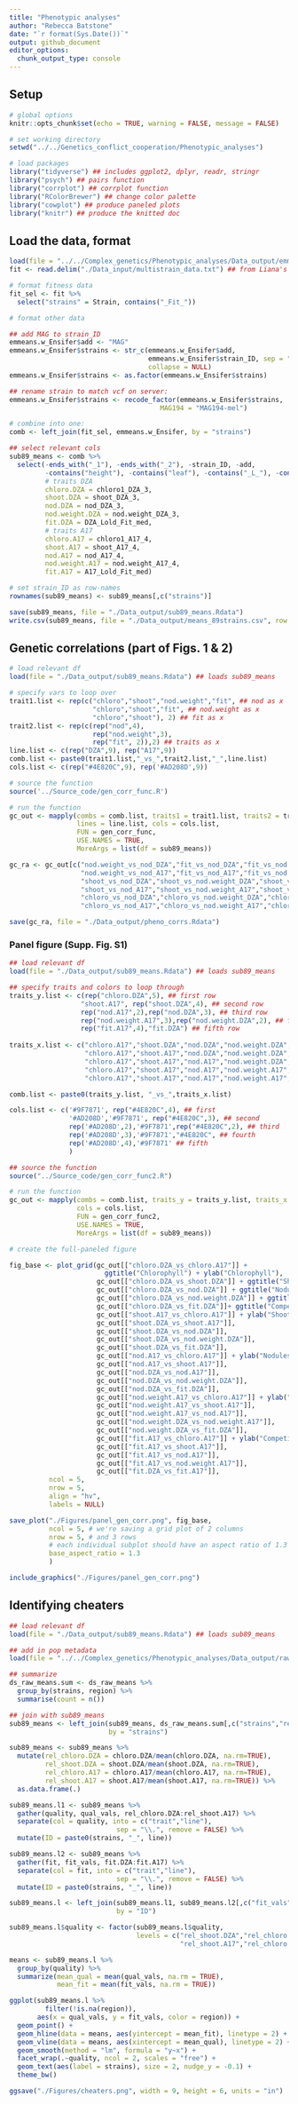```yaml
---
title: "Phenotypic analyses"
author: "Rebecca Batstone"
date: "`r format(Sys.Date())`"
output: github_document
editor_options: 
  chunk_output_type: console
---
```


## Setup


```r
# global options
knitr::opts_chunk$set(echo = TRUE, warning = FALSE, message = FALSE)

# set working directory
setwd("../../Genetics_conflict_cooperation/Phenotypic_analyses")

# load packages
library("tidyverse") ## includes ggplot2, dplyr, readr, stringr
library("psych") ## pairs function
library("corrplot") ## corrplot function
library("RColorBrewer") ## change color palette
library("cowplot") ## produce paneled plots
library("knitr") ## produce the knitted doc
```

## Load the data, format

```r
load(file = "../../Complex_genetics/Phenotypic_analyses/Data_output/emmeans.w_Ensifer.Rdata") ## loads emmeans.w_Ensifer
fit <- read.delim("./Data_input/multistrain_data.txt") ## from Liana's experiment

# format fitness data
fit_sel <- fit %>%
  select("strains" = Strain, contains("_Fit_"))

# format other data

## add MAG to strain_ID
emmeans.w_Ensifer$add <- "MAG"
emmeans.w_Ensifer$strains <- str_c(emmeans.w_Ensifer$add, 
                                   emmeans.w_Ensifer$strain_ID, sep = "", 
                                   collapse = NULL)
emmeans.w_Ensifer$strains <- as.factor(emmeans.w_Ensifer$strains)

## rename strain to match vcf on server:
emmeans.w_Ensifer$strains <- recode_factor(emmeans.w_Ensifer$strains, 
                                      MAG194 = "MAG194-mel")

# combine into one:
comb <- left_join(fit_sel, emmeans.w_Ensifer, by = "strains")

## select relevant cols
sub89_means <- comb %>%
  select(-ends_with("_1"), -ends_with("_2"), -strain_ID, -add,
         -contains("height"), -contains("leaf"), -contains("_L_"), -contains("plast"),
         # traits DZA
         chloro.DZA = chloro1_DZA_3, 
         shoot.DZA = shoot_DZA_3, 
         nod.DZA = nod_DZA_3, 
         nod.weight.DZA = nod.weight_DZA_3, 
         fit.DZA = DZA_Lold_Fit_med, 
         # traits A17
         chloro.A17 = chloro1_A17_4, 
         shoot.A17 = shoot_A17_4, 
         nod.A17 = nod_A17_4, 
         nod.weight.A17 = nod.weight_A17_4, 
         fit.A17 = A17_Lold_Fit_med)

# set strain_ID as row-names
rownames(sub89_means) <- sub89_means[,c("strains")]

save(sub89_means, file = "./Data_output/sub89_means.Rdata")
write.csv(sub89_means, file = "./Data_output/means_89strains.csv", row.names = FALSE)
```

## Genetic correlations (part of Figs. 1 & 2)

```r
# load relevant df
load(file = "./Data_output/sub89_means.Rdata") ## loads sub89_means

# specify vars to loop over
trait1.list <- rep(c("chloro","shoot","nod.weight","fit", ## nod as x 
                     "chloro","shoot","fit", ## nod.weight as x
                     "chloro","shoot"), 2) ## fit as x
trait2.list <- rep(c(rep("nod",4), 
                     rep("nod.weight",3), 
                     rep("fit", 2)),2) ## traits as x
line.list <- c(rep("DZA",9), rep("A17",9))
comb.list <- paste0(trait1.list,"_vs_",trait2.list,"_",line.list)
cols.list <- c(rep("#4E820C",9), rep('#AD208D',9))

# source the function
source('../Source_code/gen_corr_func.R')

# run the function
gc_out <- mapply(combs = comb.list, traits1 = trait1.list, traits2 = trait2.list, 
                 lines = line.list, cols = cols.list, 
                 FUN = gen_corr_func,  
                 USE.NAMES = TRUE, 
                 MoreArgs = list(df = sub89_means))

gc_ra <- gc_out[c("nod.weight_vs_nod_DZA","fit_vs_nod_DZA","fit_vs_nod.weight_DZA",
                  "nod.weight_vs_nod_A17","fit_vs_nod_A17","fit_vs_nod.weight_A17",
                  "shoot_vs_nod_DZA","shoot_vs_nod.weight_DZA","shoot_vs_fit_DZA",
                  "shoot_vs_nod_A17","shoot_vs_nod.weight_A17","shoot_vs_fit_A17",
                  "chloro_vs_nod_DZA","chloro_vs_nod.weight_DZA","chloro_vs_fit_DZA",
                  "chloro_vs_nod_A17","chloro_vs_nod.weight_A17","chloro_vs_fit_A17")]

save(gc_ra, file = "./Data_output/pheno_corrs.Rdata")
```

### Panel figure (Supp. Fig. S1)

```r
## load relevant df
load(file = "./Data_output/sub89_means.Rdata") ## loads sub89_means

## specify traits and colors to loop through
traits_y.list <- c(rep("chloro.DZA",5), ## first row
                  "shoot.A17", rep("shoot.DZA",4), ## second row
                  rep("nod.A17",2),rep("nod.DZA",3), ## third row
                  rep("nod.weight.A17",3),rep("nod.weight.DZA",2), ## fourth row
                  rep("fit.A17",4),"fit.DZA") ## fifth row
             
traits_x.list <- c("chloro.A17","shoot.DZA","nod.DZA","nod.weight.DZA","fit.DZA", ## first 
                   "chloro.A17","shoot.A17","nod.DZA","nod.weight.DZA","fit.DZA", ## second
                   "chloro.A17","shoot.A17","nod.A17","nod.weight.DZA","fit.DZA", ## third
                   "chloro.A17","shoot.A17","nod.A17","nod.weight.A17","fit.DZA", ## forth 
                   "chloro.A17","shoot.A17","nod.A17","nod.weight.A17","fit.A17") ## fifth 

comb.list <- paste0(traits_y.list, "_vs_",traits_x.list)

cols.list <- c('#9F7871', rep("#4E820C",4), ## first
               '#AD208D','#9F7871', rep("#4E820C",3), ## second
               rep('#AD208D',2),'#9F7871',rep("#4E820C",2), ## third
               rep('#AD208D',3),'#9F7871',"#4E820C", ## fourth
               rep('#AD208D',4),'#9F7871' ## fifth
               )

## source the function
source("../Source_code/gen_corr_func2.R")

# run the function
gc_out <- mapply(combs = comb.list, traits_y = traits_y.list, traits_x = traits_x.list, 
                 cols = cols.list, 
                 FUN = gen_corr_func2,  
                 USE.NAMES = TRUE, 
                 MoreArgs = list(df = sub89_means))

# create the full-paneled figure

fig_base <- plot_grid(gc_out[["chloro.DZA_vs_chloro.A17"]] + 
                        ggtitle("Chlorophyll") + ylab("Chlorophyll"), 
                      gc_out[["chloro.DZA_vs_shoot.DZA"]] + ggtitle("Shoot biomass"), 
                      gc_out[["chloro.DZA_vs_nod.DZA"]] + ggtitle("Nodules"), 
                      gc_out[["chloro.DZA_vs_nod.weight.DZA"]] + ggtitle("Nodule weight"),
                      gc_out[["chloro.DZA_vs_fit.DZA"]]+ ggtitle("Competitive fitness"),
                      gc_out[["shoot.A17_vs_chloro.A17"]] + ylab("Shoot biomass"),
                      gc_out[["shoot.DZA_vs_shoot.A17"]], 
                      gc_out[["shoot.DZA_vs_nod.DZA"]], 
                      gc_out[["shoot.DZA_vs_nod.weight.DZA"]], 
                      gc_out[["shoot.DZA_vs_fit.DZA"]],
                      gc_out[["nod.A17_vs_chloro.A17"]] + ylab("Nodules"),
                      gc_out[["nod.A17_vs_shoot.A17"]], 
                      gc_out[["nod.DZA_vs_nod.A17"]], 
                      gc_out[["nod.DZA_vs_nod.weight.DZA"]], 
                      gc_out[["nod.DZA_vs_fit.DZA"]],
                      gc_out[["nod.weight.A17_vs_chloro.A17"]] + ylab("Nodule weight"),
                      gc_out[["nod.weight.A17_vs_shoot.A17"]], 
                      gc_out[["nod.weight.A17_vs_nod.A17"]], 
                      gc_out[["nod.weight.DZA_vs_nod.weight.A17"]], 
                      gc_out[["nod.weight.DZA_vs_fit.DZA"]],
                      gc_out[["fit.A17_vs_chloro.A17"]] + ylab("Competitive fitness"), 
                      gc_out[["fit.A17_vs_shoot.A17"]], 
                      gc_out[["fit.A17_vs_nod.A17"]], 
                      gc_out[["fit.A17_vs_nod.weight.A17"]], 
                      gc_out[["fit.DZA_vs_fit.A17"]],
          ncol = 5,
          nrow = 5,
          align = "hv",
          labels = NULL)

save_plot("./Figures/panel_gen_corr.png", fig_base,
          ncol = 5, # we're saving a grid plot of 2 columns
          nrow = 5, # and 3 rows
          # each individual subplot should have an aspect ratio of 1.3
          base_aspect_ratio = 1.3
          )

include_graphics("./Figures/panel_gen_corr.png")
```

## Identifying cheaters

```r
## load relevant df
load(file = "./Data_output/sub89_means.Rdata") ## loads sub89_means

## add in pop metadata
load(file = "../../Complex_genetics/Phenotypic_analyses/Data_output/raw_means_long.Rdata") ## loads ds_raw_means

## summarize 
ds_raw_means.sum <- ds_raw_means %>%
  group_by(strains, region) %>%
  summarise(count = n())

## join with sub89_means
sub89_means <- left_join(sub89_means, ds_raw_means.sum[,c("strains","region")],
                         by = "strains")

sub89_means <- sub89_means %>%
  mutate(rel_chloro.DZA = chloro.DZA/mean(chloro.DZA, na.rm=TRUE),
         rel_shoot.DZA = shoot.DZA/mean(shoot.DZA, na.rm=TRUE),
         rel_chloro.A17 = chloro.A17/mean(chloro.A17, na.rm=TRUE),
         rel_shoot.A17 = shoot.A17/mean(shoot.A17, na.rm=TRUE)) %>%
  as.data.frame(.)

sub89_means.l1 <- sub89_means %>%
  gather(quality, qual_vals, rel_chloro.DZA:rel_shoot.A17) %>%
  separate(col = quality, into = c("trait","line"), 
                           sep = "\\.", remove = FALSE) %>%
  mutate(ID = paste0(strains, "_", line))

sub89_means.l2 <- sub89_means %>%
  gather(fit, fit_vals, fit.DZA:fit.A17) %>%
  separate(col = fit, into = c("trait","line"), 
                           sep = "\\.", remove = FALSE) %>%
  mutate(ID = paste0(strains, "_", line))

sub89_means.l <- left_join(sub89_means.l1, sub89_means.l2[,c("fit_vals","ID")],
                           by = "ID")

sub89_means.l$quality <- factor(sub89_means.l$quality, 
                                levels = c("rel_shoot.DZA","rel_chloro.DZA",
                                           "rel_shoot.A17","rel_chloro.A17"))

means <- sub89_means.l %>%
  group_by(quality) %>%
  summarize(mean_qual = mean(qual_vals, na.rm = TRUE),
            mean_fit = mean(fit_vals, na.rm = TRUE))

ggplot(sub89_means.l %>%
         filter(!is.na(region)), 
       aes(x = qual_vals, y = fit_vals, color = region)) +
  geom_point() +
  geom_hline(data = means, aes(yintercept = mean_fit), linetype = 2) +
  geom_vline(data = means, aes(xintercept = mean_qual), linetype = 2) +
  geom_smooth(method = "lm", formula = "y~x") +
  facet_wrap(.~quality, ncol = 2, scales = "free") +
  geom_text(aes(label = strains), size = 2, nudge_y = -0.1) +
  theme_bw()

ggsave("./Figures/cheaters.png", width = 9, height = 6, units = "in")
```

